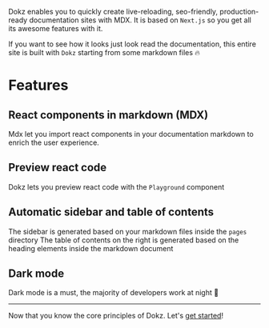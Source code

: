 

Dokz enables you to quickly create live-reloading, seo-friendly, production-ready documentation sites with MDX.
It is based on `Next.js` so you get all its awesome features with it.

If you want to see how it looks just look read the documentation, this entire site is built with `Dokz` starting from some markdown files 🔥

# Features

## React components in markdown (MDX)

Mdx let you import react components in your documentation markdown to enrich the user experience.

## Preview react code

Dokz lets you preview react code with the `Playground` component

## Automatic sidebar and table of contents

The sidebar is generated based on your markdown files inside the `pages` directory
The table of contents on the right is generated based on the heading elements inside the markdown document

## Dark mode

Dark mode is a must, the majority of developers work at night 🌙

---

Now that you know the core principles of Dokz. Let's [get started](/docs/getting-started)!
